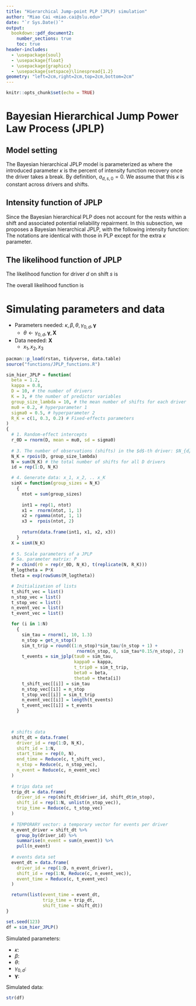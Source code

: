 ```yaml
---
title: "Hierarchical Jump-point PLP (JPLP) simulation"
author: "Miao Cai <miao.cai@slu.edu>"
date: "`r Sys.Date()`"
output:
  bookdown::pdf_document2: 
    number_sections: true
    toc: true
header-includes:
  - \usepackage{soul}
  - \usepackage{float}
  - \usepackage{graphicx}
  - \usepackage{setspace}\linespread{1.2}
geometry: "left=2cm,right=2cm,top=2cm,bottom=2cm"
---
```


```r
knitr::opts_chunk$set(echo = TRUE)
```

Bayesian Hierarchical Jump Power Law Process (JPLP)
===================================================
Model setting
-------------
The Bayesian hierarchical JPLP model is parameterized as
\begin{equation}\label{eq:jplp}
\begin{aligned}
  t_{d, s, 1}, t_{d, s, 2}, \cdots , t_{d, s, n_{d, s}} & \sim \text{JPLP}(\beta, \theta_{d, s}, \kappa)\\
  \beta & \sim \text{Gamma}(1, 1)\\
  \log\theta_{d, s} &= \gamma_{0d} + \gamma_{1}x_{d, s, 1} + \gamma_{2}x_{d, s, 2} + \cdots + \gamma_{k}x_{d, s, k}\\
  \kappa & \sim \text{Uniform}(0, 1)\\
  \gamma_{01}, \gamma_{02}, \cdots, \gamma_{0D} & \sim \text{i.i.d. }N(\mu_0, \sigma_0^2)\\
  \gamma_1, \gamma_2, \cdots, \gamma_k & \sim \text{i.i.d. }N(0, 10^2)\\
  \mu_0 &\sim N(0, 5^2) \\
  \sigma_0 &\sim \text{Gamma}(1, 1),
\end{aligned}
\end{equation}
where the introduced parameter $\kappa$ is the percent of intensity function recovery once the driver takes a break. By definition, $a_{d, s, 0} = 0$. We assume that this $\kappa$ is constant across drivers and shifts.



Intensity function of JPLP
--------------------------
Since the Bayesian hierarchical PLP does not account for the rests within a shift and associated potential reliability repairment. In this subsection, we proposes a Bayesian hierarchical JPLP, with the following intensity function:
\begin{equation}
\begin{aligned}
  \lambda_{\text{JPLP}}(t|d, s, r, \beta, \gamma_{0, d}, \mathbf{\gamma}, \mathbf{X}_{d}, \mathbf{W}) & =
    \begin{cases}
      \kappa^0\lambda(t|\beta, \gamma_{0, d}, \mathbf{\gamma}, \mathbf{X}_{d}, \mathbf{W}) & \quad  0 < t \leq a_{d, s, 1}\\
      \kappa^1\lambda(t|\beta, \gamma_{0, d}, \mathbf{\gamma}, \mathbf{X}_{d}, \mathbf{W}) & \quad  a_{d, s, 1} < t \leq a_{d, s, 2}\\
      \cdots & \cdots\\
      \kappa^{R-1}\lambda(t|\beta, \gamma_{0, d}, \mathbf{\gamma}, \mathbf{X}_{d}, \mathbf{W}) & \quad  a_{d, s, R-1} < t \leq a_{d, s, R}
    \end{cases} \\
    & = \kappa^{r-1}\lambda(t|d, s, r, \kappa, \beta, \gamma_{0, d}, \mathbf{\gamma}, \mathbf{X}_{d}, \mathbf{W}) \quad  a_{d, s, r-1} < t \leq a_{d, s, r},
\end{aligned}
\end{equation}
The notations are identical with those in PLP except for the extra $\kappa$ parameter.

The likelihood function of JPLP
-------------------------------
The likelihood function for driver $d$ on shift $s$ is
\begin{equation}
\begin{split}
    L_{s, d}(\kappa, \beta, \gamma_{0, d}, \mathbf{\gamma}|\text{Data}_{d, s}) = \Big( 
    \prod_{i=1}^{c_{d, s}}\lambda\big( t_{i, d, s}| d, s, r, k, \beta, \gamma_{0, d}, \mathbf{\gamma}, \mathbf{X}_{d}, \mathbf{W} \big)
    \Big)\\ \times \exp\Big(-\int_0^{a_{d, s, r}\lambda\big(u|d, s, r, k, \beta, \gamma_{0, d}, \mathbf{\gamma}, \mathbf{X}_{d}, \mathbf{W}\big)du}\Big)
\end{split}
\end{equation}

The overall likelihood function is
\begin{equation}
    L = \displaystyle\prod_d\prod_{s \in d}L_{s, d}
\end{equation}



Simulating parameters and data
==============================

* Parameters needed: $\kappa, \beta, \theta, \gamma_{0, d}, \mathbf{\gamma}$
    - $\theta \leftarrow \gamma_{0, d}, \mathbf{\gamma}, \mathbf{X}$
* Data needed: $\mathbf{X}$
    - $x_1, x_2, x_3$



```r
pacman::p_load(rstan, tidyverse, data.table)
source("functions/JPLP_functions.R")

sim_hier_JPLP = function(
  beta = 1.2,
  kappa = 0.8,
  D = 10, # the number of drivers
  K = 3, # the number of predictor variables
  group_size_lambda = 10, # the mean number of shifts for each driver
  mu0 = 0.2, # hyperparameter 1
  sigma0 = 0.5, # hyperparameter 2
  R_K = c(1, 0.3, 0.2) # Fixed-effects parameters
)
{
  # 1. Random-effect intercepts
  r_0D = rnorm(D, mean = mu0, sd = sigma0)
  
  # 3. The number of observations (shifts) in the $d$-th driver: $N_{d}$
  N_K = rpois(D, group_size_lambda)
  N = sum(N_K) # the total number of shifts for all D drivers
  id = rep(1:D, N_K)

  # 4. Generate data: x_1, x_2, .. x_K
  simX = function(group_sizes = N_K)
    {
      ntot = sum(group_sizes)
      
      int1 = rep(1, ntot)
      x1 =  rnorm(ntot, 1, 1)
      x2 = rgamma(ntot, 1, 1)
      x3 =  rpois(ntot, 2)
      
      return(data.frame(int1, x1, x2, x3))
    }
  X = simX(N_K)
  
  # 5. Scale parameters of a JPLP
  # 5a. parameter matrix: P
  P = cbind(r0 = rep(r_0D, N_K), t(replicate(N, R_K)))
  M_logtheta = P*X
  theta = exp(rowSums(M_logtheta))

  # Initialization of lists
  t_shift_vec = list()
  n_stop_vec = list()
  t_stop_vec = list()
  n_event_vec = list()
  t_event_vec = list()

  for (i in 1:N) 
    {
      sim_tau = rnorm(1, 10, 1.3)
      n_stop = get_n_stop()
      sim_t_trip = round((1:n_stop)*sim_tau/(n_stop + 1) + 
                           rnorm(n_stop, 0, sim_tau*0.15/n_stop), 2)
      t_events = sim_jplp(tau0 = sim_tau,
                          kappa0 = kappa,
                          t_trip0 = sim_t_trip,
                          beta0 = beta,
                          theta0 = theta[i])
      t_shift_vec[[i]] = sim_tau
      n_stop_vec[[i]] = n_stop
      t_stop_vec[[i]] = sim_t_trip
      n_event_vec[[i]] = length(t_events)
      t_event_vec[[i]] = t_events
    }

  

  # shifts data
  shift_dt = data.frame(
    driver_id = rep(1:D, N_K),
    shift_id = 1:N,
    start_time = rep(0, N),
    end_time = Reduce(c, t_shift_vec),
    n_stop = Reduce(c, n_stop_vec),
    n_event = Reduce(c, n_event_vec)
  )
  
  # trips data set
  trip_dt = data.frame(
    driver_id = rep(shift_dt$driver_id, shift_dt$n_stop),
    shift_id = rep(1:N, unlist(n_stop_vec)),
    trip_time = Reduce(c, t_stop_vec)
  )
  
  # TEMPORARY vector: a temporary vector for events per driver
  n_event_driver = shift_dt %>% 
    group_by(driver_id) %>% 
    summarise(n_event = sum(n_event)) %>% 
    pull(n_event)
  
  # events data set
  event_dt = data.frame(
    driver_id = rep(1:D, n_event_driver),
    shift_id = rep(1:N, Reduce(c, n_event_vec)),
    event_time = Reduce(c, t_event_vec)
  )

  return(list(event_time = event_dt,
              trip_time = trip_dt,
              shift_time = shift_dt))
}

set.seed(123)
df = sim_hier_JPLP()
```

Simulated parameters:

- $\kappa$: 
- $\beta$: 
- $\theta$: 
- $\gamma_{0, d}$: 
- $\mathbf{\gamma}$: 

Simulated data:

```r
str(df)
```



